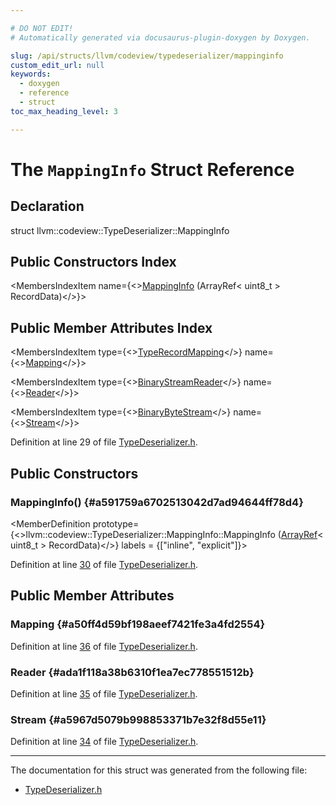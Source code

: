 ```yaml
---

# DO NOT EDIT!
# Automatically generated via docusaurus-plugin-doxygen by Doxygen.

slug: /api/structs/llvm/codeview/typedeserializer/mappinginfo
custom_edit_url: null
keywords:
  - doxygen
  - reference
  - struct
toc_max_heading_level: 3

---
```





# The `MappingInfo` Struct Reference

<DoxygenPage pluginConfig={pluginConfig}>



## Declaration

<CodeBlock>struct llvm::codeview::TypeDeserializer::MappingInfo</CodeBlock>

## Public Constructors Index

<MembersIndex>

<MembersIndexItem
  name={<><a href="#a591759a6702513042d7ad94644ff78d4">MappingInfo</a> (ArrayRef&lt; uint8&#95;t &gt; RecordData)</>}>
</MembersIndexItem>

</MembersIndex>

## Public Member Attributes Index

<MembersIndex>

<MembersIndexItem
  type={<><a href="/docs/api/classes/llvm/codeview/typerecordmapping">TypeRecordMapping</a></>}
  name={<><a href="#a50ff4d59bf198aeef7421fe3a4fd2554">Mapping</a></>}>
</MembersIndexItem>

<MembersIndexItem
  type={<><a href="/docs/api/classes/llvm/binarystreamreader">BinaryStreamReader</a></>}
  name={<><a href="#ada1f118a38b6310f1ea7ec778551512b">Reader</a></>}>
</MembersIndexItem>

<MembersIndexItem
  type={<><a href="/docs/api/classes/llvm/binarybytestream">BinaryByteStream</a></>}
  name={<><a href="#a5967d5079b998853371b7e32f8d55e11">Stream</a></>}>
</MembersIndexItem>

</MembersIndex>


Definition at line 29 of file <a href="/docs/api/files/include/include/llvm/include/llvm/debuginfo/include/llvm/debuginfo/codeview/typedeserializer-h">TypeDeserializer.h</a>.

<SectionDefinition>

## Public Constructors

### MappingInfo() {#a591759a6702513042d7ad94644ff78d4}

<MemberDefinition
  prototype={<>llvm::codeview::TypeDeserializer::MappingInfo::MappingInfo (<a href="/docs/api/classes/llvm/arrayref">ArrayRef</a>&lt; uint8&#95;t &gt; RecordData)</>}
  labels = {["inline", "explicit"]}>

Definition at line <a href="/docs/api/files/include/include/llvm/include/llvm/debuginfo/include/llvm/debuginfo/codeview/typedeserializer-h/#l00030">30</a> of file <a href="/docs/api/files/include/include/llvm/include/llvm/debuginfo/include/llvm/debuginfo/codeview/typedeserializer-h">TypeDeserializer.h</a>.
</MemberDefinition>

</SectionDefinition>

<SectionDefinition>

## Public Member Attributes

### Mapping {#a50ff4d59bf198aeef7421fe3a4fd2554}

<MemberDefinition
  prototype="TypeRecordMapping llvm::codeview::TypeDeserializer::MappingInfo::Mapping">

Definition at line <a href="/docs/api/files/include/include/llvm/include/llvm/debuginfo/include/llvm/debuginfo/codeview/typedeserializer-h/#l00036">36</a> of file <a href="/docs/api/files/include/include/llvm/include/llvm/debuginfo/include/llvm/debuginfo/codeview/typedeserializer-h">TypeDeserializer.h</a>.
</MemberDefinition>

### Reader {#ada1f118a38b6310f1ea7ec778551512b}

<MemberDefinition
  prototype="BinaryStreamReader llvm::codeview::TypeDeserializer::MappingInfo::Reader">

Definition at line <a href="/docs/api/files/include/include/llvm/include/llvm/debuginfo/include/llvm/debuginfo/codeview/typedeserializer-h/#l00035">35</a> of file <a href="/docs/api/files/include/include/llvm/include/llvm/debuginfo/include/llvm/debuginfo/codeview/typedeserializer-h">TypeDeserializer.h</a>.
</MemberDefinition>

### Stream {#a5967d5079b998853371b7e32f8d55e11}

<MemberDefinition
  prototype="BinaryByteStream llvm::codeview::TypeDeserializer::MappingInfo::Stream">

Definition at line <a href="/docs/api/files/include/include/llvm/include/llvm/debuginfo/include/llvm/debuginfo/codeview/typedeserializer-h/#l00034">34</a> of file <a href="/docs/api/files/include/include/llvm/include/llvm/debuginfo/include/llvm/debuginfo/codeview/typedeserializer-h">TypeDeserializer.h</a>.
</MemberDefinition>

</SectionDefinition>

<hr/>

The documentation for this struct was generated from the following file:

<ul>
<li><a href="/docs/api/files/include/include/llvm/include/llvm/debuginfo/include/llvm/debuginfo/codeview/typedeserializer-h">TypeDeserializer.h</a></li>
</ul>

</DoxygenPage>

